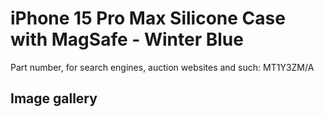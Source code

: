 
# iPhone 15 Pro Max Silicone Case with MagSafe - Winter Blue

Part number, for search engines, auction websites and such: MT1Y3ZM/A

## Image gallery

<div style={{ width: "768px" }}>
  <GalleryComponent
    images={[
      {
        original: "/everysource/MT1Y3.webp",
        thumbnail: "/everypreview/MT1Y3.webp",
      },
      {
        original: "/everysource/MT1Y3_AV1.webp",
        thumbnail: "/everypreview/MT1Y3_AV1.webp",
      },
      {
        original: "/everysource/MT1Y3_AV2.webp",
        thumbnail: "/everypreview/MT1Y3_AV2.webp",
      },
      {
        original: "/everysource/MT1Y3_AV3.webp",
        thumbnail: "/everypreview/MT1Y3_AV3.webp",
      }
    ]}
  />
</div>